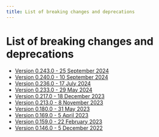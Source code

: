 ```yaml
---
title: List of breaking changes and deprecations
---
```


# List of breaking changes and deprecations

- [Version 0.243.0 - 25 September 2024](/docs/breaking-changes/0.243.0)
- [Version 0.240.0 - 10 September 2024](/docs/breaking-changes/0.240.0)
- [Version 0.236.0 - 17 July 2024](/docs/breaking-changes/0.236.0)
- [Version 0.233.0 - 29 May 2024](/docs/breaking-changes/0.233.0)
- [Version 0.217.0 - 18 December 2023](/docs/breaking-changes/0.217.0)
- [Version 0.213.0 - 8 November 2023](/docs/breaking-changes/0.213.0)
- [Version 0.180.0 - 31 May 2023](/docs/breaking-changes/0.180.0)
- [Version 0.169.0 - 5 April 2023](/docs/breaking-changes/0.169.0)
- [Version 0.159.0 - 22 February 2023](/docs/breaking-changes/0.159.0)
- [Version 0.146.0 - 5 December 2022](/docs/breaking-changes/0.146.0)
